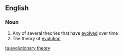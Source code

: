 ==English==

===Noun===
{{wikipedia|Evolutionary Theory}}
{{en-noun|sg=[[evolutionary]] [[theory]]|evolutionary theories}}

# Any of several theories that have [[evolved]] over time
# The theory of [[evolution]]

[[ta:evolutionary theory]]